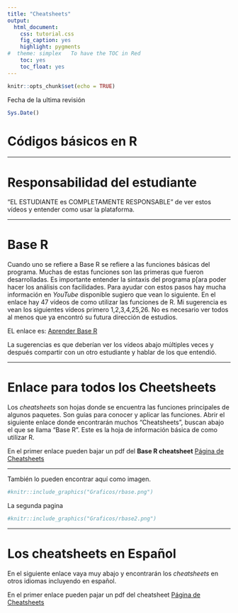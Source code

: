 ```yaml
---
title: "Cheatsheets"
output:
  html_document:
    css: tutorial.css
    fig_caption: yes
    highlight: pygments
#  theme: simplex   To have the TOC in Red
    toc: yes
    toc_float: yes
---
```


```r
knitr::opts_chunk$set(echo = TRUE)
```

Fecha de la ultima revisión
```r

Sys.Date()
```

```{=html}
<style>
.list-group-item.active, .list-group-item.active:focus, .list-group-item.active:hover {
    background-color: #7b802a;
}
</style>
```




# Códigos básicos en R

***

# Responsabilidad del estudiante

"EL ESTUDIANTE es COMPLETAMENTE RESPONSABLE" de ver estos vídeos y entender como usar la plataforma.

***

# Base R

Cuando uno se refiere a Base R se refiere a las funciones básicas del programa. Muchas de estas funciones son las primeras que fueron desarrolladas.  Es importante entender la sintaxis del programa p[ara poder hacer los análisis con facilidades. Para ayudar con estos pasos hay mucha información en *YouTube* disponible sugiero que vean lo siguiente. En el enlace hay 47 vídeos de como utilizar las funciones de R.  Mi sugerencia es vean los siguientes vídeos primero 1,2,3,4,25,26.  No es necesario ver todos al menos que ya encontró su futura dirección de estudios.  


EL enlace es: [Aprender Base R](https://www.youtube.com/playlist?list=PL0iUxoCEznfixaKofFkoOho26swycdAmy)


La sugerencias es que deberían ver los vídeos abajo múltiples veces y después compartir con un otro estudiante y hablar de los que entendió.  




***
# Enlace para todos los Cheetsheets

Los *cheatsheets* son hojas donde se encuentra las funciones principales de algunos paquetes.  Son guías para conocer y aplicar las funciones.  Abrir el siguiente enlace donde encontrarán muchos "Cheatsheets", buscan abajo el que se llama "Base R". Este es la hoja de información básica de como utilizar R.   

En el primer enlace pueden bajar un pdf del **Base R cheatsheet**
[Página de Cheatsheets](https://rstudio.com/resources/cheatsheets/)


***

También lo pueden encontrar aquí como imagen. 

```r
#knitr::include_graphics("Graficos/rbase.png")
```
La segunda pagina


```r
#knitr::include_graphics("Graficos/rbase2.png")
```


***
# Los cheatsheets en Español

En el siguiente enlace vaya muy abajo y encontrarán los *cheatsheets* en otros idiomas incluyendo en español. 

En el primer enlace pueden pajar un pdf del cheatsheet
[Página de Cheatsheets](https://rstudio.com/resources/cheatsheets/)

